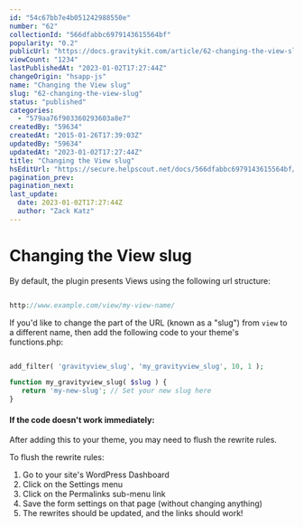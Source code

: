 ```yaml
---
id: "54c67bb7e4b051242988550e"
number: "62"
collectionId: "566dfabbc6979143615564bf"
popularity: "0.2"
publicUrl: "https://docs.gravitykit.com/article/62-changing-the-view-slug"
viewCount: "1234"
lastPublishedAt: "2023-01-02T17:27:44Z"
changeOrigin: "hsapp-js"
name: "Changing the View slug"
slug: "62-changing-the-view-slug"
status: "published"
categories: 
  - "579aa76f903360293603a8e7"
createdBy: "59634"
createdAt: "2015-01-26T17:39:03Z"
updatedBy: "59634"
updatedAt: "2023-01-02T17:27:44Z"
title: "Changing the View slug"
hsEditUrl: "https://secure.helpscout.net/docs/566dfabbc6979143615564bf/article/54c67bb7e4b051242988550e"
pagination_prev: 
pagination_next: 
last_update:
  date: 2023-01-02T17:27:44Z
  author: "Zack Katz"
---
```


# Changing the View slug

By default, the plugin presents Views using the following url structure:

```php

http://www.example.com/view/my-view-name/
```

If you'd like to change the part of the URL (known as a "slug") from `view` to a different name, then add the following code to your theme's functions.php:

```php

add_filter( 'gravityview_slug', 'my_gravityview_slug', 10, 1 );

function my_gravityview_slug( $slug ) {
   return 'my-new-slug'; // Set your new slug here
}
```

#### If the code doesn't work immediately:

After adding this to your theme, you may need to flush the rewrite rules.

To flush the rewrite rules:

1. Go to your site's WordPress Dashboard
2. Click on the Settings menu
3. Click on the Permalinks sub-menu link
4. Save the form settings on that page (without changing anything)
5. The rewrites should be updated, and the links should work!
